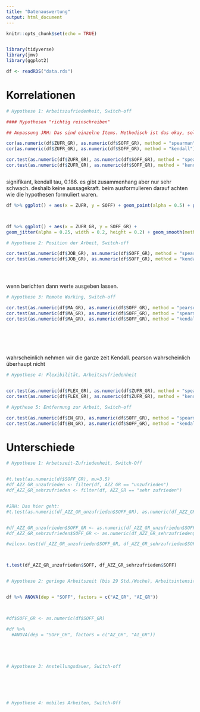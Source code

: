 ```yaml
---
title: "Datenauswertung"
output: html_document
---
```


```r
knitr::opts_chunk$set(echo = TRUE)


library(tidyverse)
library(jmv)
library(ggplot2)

df <- readRDS("data.rds")

```

# Korrelationen

```r

# Hypothese 1: Arbeitszufriedenheit, Switch-off

#### Hypothesen "richtig reinschreiben"

## Anpassung JRH: Das sind einzelne Items. Methodisch ist das okay, solange wir Spearman oder Kendall verwenden. Die Funktion cor() braucht aber zwei numerics. 

cor(as.numeric(df$ZUFR_GR), as.numeric(df$SOFF_GR), method = "spearman")
cor(as.numeric(df$ZUFR_GR), as.numeric(df$SOFF_GR), method = "kendall")

cor.test(as.numeric(df$ZUFR_GR), as.numeric(df$SOFF_GR), method = "spearman")
cor.test(as.numeric(df$ZUFR_GR), as.numeric(df$SOFF_GR), method = "kendall")



```
signifikant, kendall tau, 0.186. es gibt zusammenhang aber nur sehr schwach. deshalb keine aussagekraft. beim ausformulieren darauf achten wie die hypothesen formuliert waren.
```r


df %>% ggplot() + aes(x = ZUFR, y = SOFF) + geom_point(alpha = 0.5) + geom_smooth(method = lm, color = "black") + cowplot::theme_half_open() + labs(x = "Zufriedenheit", y = "Switch-off", title = "Zufriedenheit und Switch-off korrelieren negativ.")



df %>% ggplot() + aes(x = ZUFR_GR, y = SOFF_GR) +
geom_jitter(alpha = 0.25, width = 0.2, height = 0.2) + geom_smooth(method = lm, color = "black") + cowplot::theme_half_open() + labs(x = "Zufriedenheit", y = "Switch-off", title = "robo_bed und robo_med korrelieren positiv.")

```








```r
# Hypothese 2: Position der Arbeit, Switch-off

cor.test(as.numeric(df$JOB_GR), as.numeric(df$SOFF_GR), method = "spearman")
cor.test(as.numeric(df$JOB_GR), as.numeric(df$SOFF_GR), method = "kendall")





```

wenn berichten dann werte ausgeben lassen.

```r
# Hypothese 3: Remote Working, Switch-off

cor.test(as.numeric(df$MA_GR), as.numeric(df$SOFF_GR), method = "pearson")
cor.test(as.numeric(df$MA_GR), as.numeric(df$SOFF_GR), method = "spearman")
cor.test(as.numeric(df$MA_GR), as.numeric(df$SOFF_GR), method = "kendall")

  
  
  
  
```

wahrscheinlich nehmen wir die ganze zeit Kendall. pearson wahrscheinlich überhaupt nicht



```r
# Hypothese 4: Flexibilität, Arbeitszufriedenheit


cor.test(as.numeric(df$FLEX_GR), as.numeric(df$ZUFR_GR), method = "spearman")
cor.test(as.numeric(df$FLEX_GR), as.numeric(df$ZUFR_GR), method = "kendall")


```

```r

# Hypthese 5: Entfernung zur Arbeit, Switch-off

cor.test(as.numeric(df$EN_GR), as.numeric(df$SOFF_GR), method = "spearman")
cor.test(as.numeric(df$EN_GR), as.numeric(df$SOFF_GR), method = "kendall")


```




# Unterschiede


```r

# Hypothese 1: Arbetszeit-Zufriedenheit, Switch-Off


#t.test(as.numeric(df$SOFF_GR), mu=3.5)
#df_AZZ_GR_unzufrieden <- filter(df, AZZ_GR == "unzufrieden")
#df_AZZ_GR_sehrzufrieden <- filter(df, AZZ_GR == "sehr zufrieden")


#JRH: Das hier geht:
#t.test(as.numeric(df_AZZ_GR_unzufrieden$SOFF_GR), as.numeric(df_AZZ_GR_sehrzufrieden$SOFF_GR))


#df_AZZ_GR_unzufrieden$SOFF_GR <- as.numeric(df_AZZ_GR_unzufrieden$SOFF_GR)
#df_AZZ_GR_sehrzufrieden$SOFF_GR <- as.numeric(df_AZZ_GR_sehrzufrieden$SOFF_GR)

#wilcox.test(df_AZZ_GR_unzufrieden$SOFF_GR, df_AZZ_GR_sehrzufrieden$SOFF_GR)



t.test(df_AZZ_GR_unzufrieden$SOFF, df_AZZ_GR_sehrzufrieden$SOFF)



```





```r
# Hypothese 2: geringe Arbeitszeit (bis 29 Std./Woche), Arbeitsintensität, SWitch off


df %>% ANOVA(dep = "SOFF", factors = c("AZ_GR", "AI_GR"))



#df$SOFF_GR <- as.numeric(df$SOFF_GR)

#df %>% 
  #ANOVA(dep = "SOFF_GR", factors = c("AZ_GR", "AI_GR"))






```







```r

# Hypothese 3: Anstellungsdauer, Switch-off







```



```r

# Hypothese 4: mobiles Arbeiten, Switch-Off





```

